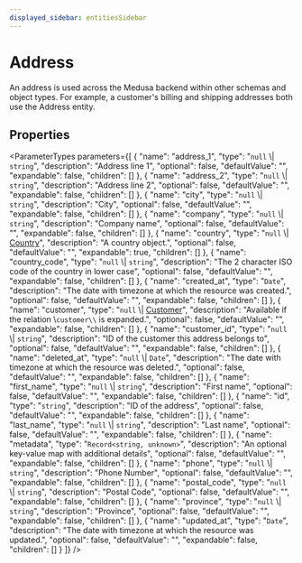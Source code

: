 ```yaml
---
displayed_sidebar: entitiesSidebar
---
```



# Address

An address is used across the Medusa backend within other schemas and object types. For example, a customer's billing and shipping addresses both use the Address entity.

## Properties

<ParameterTypes parameters={[
  {
    "name": "address_1",
    "type": "``null`` \\| `string`",
    "description": "Address line 1",
    "optional": false,
    "defaultValue": "",
    "expandable": false,
    "children": []
  },
  {
    "name": "address_2",
    "type": "``null`` \\| `string`",
    "description": "Address line 2",
    "optional": false,
    "defaultValue": "",
    "expandable": false,
    "children": []
  },
  {
    "name": "city",
    "type": "``null`` \\| `string`",
    "description": "City",
    "optional": false,
    "defaultValue": "",
    "expandable": false,
    "children": []
  },
  {
    "name": "company",
    "type": "``null`` \\| `string`",
    "description": "Company name",
    "optional": false,
    "defaultValue": "",
    "expandable": false,
    "children": []
  },
  {
    "name": "country",
    "type": "``null`` \\| [Country](Country.mdx)",
    "description": "A country object.",
    "optional": false,
    "defaultValue": "",
    "expandable": true,
    "children": []
  },
  {
    "name": "country_code",
    "type": "``null`` \\| `string`",
    "description": "The 2 character ISO code of the country in lower case",
    "optional": false,
    "defaultValue": "",
    "expandable": false,
    "children": []
  },
  {
    "name": "created_at",
    "type": "`Date`",
    "description": "The date with timezone at which the resource was created.",
    "optional": false,
    "defaultValue": "",
    "expandable": false,
    "children": []
  },
  {
    "name": "customer",
    "type": "``null`` \\| [Customer](Customer.mdx)",
    "description": "Available if the relation \\`customer\\` is expanded.",
    "optional": false,
    "defaultValue": "",
    "expandable": false,
    "children": []
  },
  {
    "name": "customer_id",
    "type": "``null`` \\| `string`",
    "description": "ID of the customer this address belongs to",
    "optional": false,
    "defaultValue": "",
    "expandable": false,
    "children": []
  },
  {
    "name": "deleted_at",
    "type": "``null`` \\| `Date`",
    "description": "The date with timezone at which the resource was deleted.",
    "optional": false,
    "defaultValue": "",
    "expandable": false,
    "children": []
  },
  {
    "name": "first_name",
    "type": "``null`` \\| `string`",
    "description": "First name",
    "optional": false,
    "defaultValue": "",
    "expandable": false,
    "children": []
  },
  {
    "name": "id",
    "type": "`string`",
    "description": "ID of the address",
    "optional": false,
    "defaultValue": "",
    "expandable": false,
    "children": []
  },
  {
    "name": "last_name",
    "type": "``null`` \\| `string`",
    "description": "Last name",
    "optional": false,
    "defaultValue": "",
    "expandable": false,
    "children": []
  },
  {
    "name": "metadata",
    "type": "`Record<string, unknown>`",
    "description": "An optional key-value map with additional details",
    "optional": false,
    "defaultValue": "",
    "expandable": false,
    "children": []
  },
  {
    "name": "phone",
    "type": "``null`` \\| `string`",
    "description": "Phone Number",
    "optional": false,
    "defaultValue": "",
    "expandable": false,
    "children": []
  },
  {
    "name": "postal_code",
    "type": "``null`` \\| `string`",
    "description": "Postal Code",
    "optional": false,
    "defaultValue": "",
    "expandable": false,
    "children": []
  },
  {
    "name": "province",
    "type": "``null`` \\| `string`",
    "description": "Province",
    "optional": false,
    "defaultValue": "",
    "expandable": false,
    "children": []
  },
  {
    "name": "updated_at",
    "type": "`Date`",
    "description": "The date with timezone at which the resource was updated.",
    "optional": false,
    "defaultValue": "",
    "expandable": false,
    "children": []
  }
]} />
